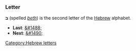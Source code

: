 ===Letter===
'''&#1489;''' (spelled ''[[beth]]'') is the second letter of the [[Hebrew]] alphabet.

* '''Last''': [[&#1488;]]
* '''Next''': [[&#1490;]]

[[Category:Hebrew letters]]